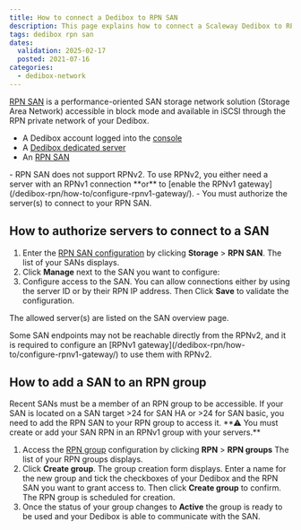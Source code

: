 ```yaml
---
title: How to connect a Dedibox to RPN SAN
description: This page explains how to connect a Scaleway Dedibox to RPN SAN
tags: dedibox rpn san
dates:
  validation: 2025-02-17
  posted: 2021-07-16
categories:
  - dedibox-network
---
```




[RPN SAN](https://www.scaleway.com/en/dedibox/storage/) is a performance-oriented SAN storage network solution (Storage Area Network) accessible in block mode and available in iSCSI through the RPN private network of your Dedibox.

<Requirements />

- A Dedibox account logged into the [console](https://console.online.net)
- A [Dedibox dedicated server](https://www.scaleway.com/en/dedibox)
- An [RPN SAN](https://www.scaleway.com/en/dedibox/storage/)

<Message type="important">
  - RPN SAN does not support RPNv2. To use RPNv2, you either need a server with an RPNv1 connection **or** to [enable the RPNv1 gateway](/dedibox-rpn/how-to/configure-rpnv1-gateway/).
  - You must authorize the server(s) to connect to your RPN SAN.
</Message>

## How to authorize servers to connect to a SAN

1. Enter the [RPN SAN configuration](https://console.online.net/en/server/rpn/san) by clicking **Storage** > **RPN SAN**. The list of your SANs displays.
2. Click **Manage** next to the SAN you want to configure:
    <Lightbox image={image} alt="" />
3. Configure access to the SAN. You can allow connections either by using the server ID or by their RPN IP address. Then Click **Save** to validate the configuration.
    <Lightbox image={image2} alt="" />

The allowed server(s) are listed on the SAN overview page.

<Message type="tip">
  Some SAN endpoints may not be reachable directly from the RPNv2, and it is required to configure an [RPNv1 gateway](/dedibox-rpn/how-to/configure-rpnv1-gateway/) to use them with RPNv2.
</Message>

## How to add a SAN to an RPN group

<Message type="tip">
  Recent SANs must be a member of an RPN group to be accessible. If your SAN is located on a SAN target >24 for SAN HA or >24 for SAN basic, you need to add the RPN SAN to your RPN group to access it.
</Message>

<Message type="note">
  **⚠ You must create or add your SAN RPN in an RPNv1 group with your servers.**
</Message>

1. Access the [RPN group](https://console.online.net/en/server/rpn) configuration by clicking **RPN** > **RPN groups** The list of your RPN groups displays.
2. Click **Create group**. The group creation form displays. Enter a name for the new group and tick the checkboxes of your Dedibox and the RPN SAN you want to grant access to. Then click **Create group** to confirm. The RPN group is scheduled for creation. 
3. Once the status of your group changes to **Active** the group is ready to be used and your Dedibox is able to communicate with the SAN.
    <Lightbox image={image3} alt="" />


